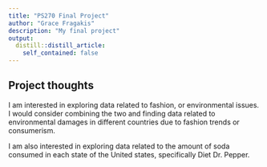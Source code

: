 ```yaml
---
title: "PS270 Final Project"
author: "Grace Fragakis"
description: "My final project"
output:
  distill::distill_article:
    self_contained: false
---
```




## Project thoughts

I am interested in exploring data related to fashion, or environmental issues. I would consider combining the two and finding data related to environmental damages in different countries due to fashion trends or consumerism. 

I am also interested in exploring data related to the amount of soda consumed in each state of the United states, specifically Diet Dr. Pepper. 
